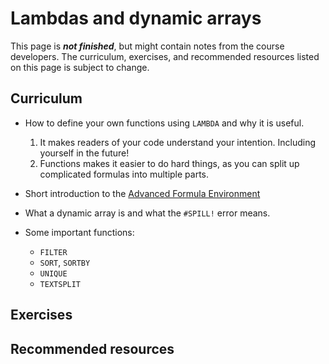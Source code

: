 # Lambdas and dynamic arrays

::: callout-important
This page is ***not finished***, but might contain notes from the course developers. The curriculum, exercises, and recommended resources listed on this page is subject to change.
:::

## Curriculum

- How to define your own functions using `LAMBDA` and why it is useful.
  1. It makes readers of your code understand your intention. Including yourself in the future!
  2. Functions makes it easier to do hard things, as you can split up complicated formulas into multiple parts.
- Short introduction to the [Advanced Formula Environment](https://www.microsoft.com/en-us/garage/profiles/advanced-formula-environment-a-microsoft-garage-project/) 

- What a dynamic array is and what the `#SPILL!` error means. 
- Some important functions:
  - `FILTER`
  - `SORT`, `SORTBY`
  - `UNIQUE`
  - `TEXTSPLIT`

## Exercises

## Recommended resources
